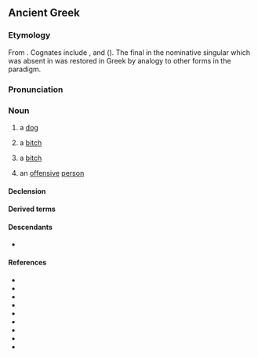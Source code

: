 ==Ancient Greek==

===Etymology===
From {{inh|grc|ine-pro|*ḱwṓ}}. Cognates include {{cog|la|canis}}, {{cog|sa|श्वन्|tr=śván}} and {{cog|ang|hund}} ({{cog|en|hound}}). The final {{m|grc||-ν}} in the nominative singular which was absent in {{m|ine-pro|*ḱwṓ}} was restored in Greek by analogy to other forms in the paradigm.

===Pronunciation===
{{grc-IPA|κύ˘ων}}

===Noun===
{{grc-noun|κῠ́ων|κῠνός|m|g2=f|third}}

# a [[dog]]
#:{{ux|grc|Ψύλλους ὁ '''κύων''' ἔχει. - Ὁ '''κύων''' ψύλλους ἔχει. - Ἔχει ὁ '''κύων''' ψύλλους.|The dog has fleas.}}
# a [[bitch]]
# {{lb|grc|pejorative}} a [[bitch]] {{qualifier|used of women, to denote shamelessness or audacity}}
# an [[offensive]] [[person]]

====Declension====
{{grc-decl|form=MF-full|κύς|κῠνός|NS=κῠ́ων|VS=κῠ́ον, κῠ́ων|DP=κῠσῐ́, κῠσῐ́ν, κῠ́νεσσῐ}}

====Derived terms====
{{der4|grc
|κυνάς
|κῠνάγχη
|κῠνίδιον
|κῠνικός
|κῠνοδέσμη
|κῠνόδους
|κῠνόμαζον
|κύνεος
|κύνειος
|κῠνέη
}}

====Descendants====
* {{desc|tsd|κούε|}}

====References====
* {{R:LSJ}}
* {{R:Middle Liddell}}
* {{R:Autenrieth}}
* {{R:Bailly}}
* {{R:BDAG}}
* {{R:Cunliffe}}
* {{R:Slater}}
* {{R:Strong's|G|2965}}
* {{R:Woodhouse}}

{{topics|grc|Dogs}}